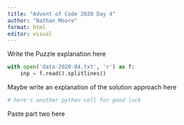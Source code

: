 ```yaml
---
title: "Advent of Code 2020 Day 4"
author: "Nathan Moore"
format: html
editor: visual
---
```


Write the Puzzle explanation here

```python

with open('data-2020-04.txt', 'r') as f:
    inp = f.read().splitlines()

```

Maybe write an explanation of the solution approach here

```python
# here's another python cell for good luck

```

Paste part two here
